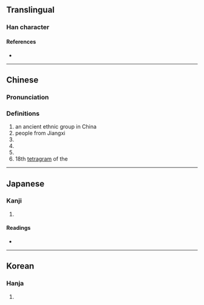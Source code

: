 {{character info/new}}
==Translingual==

===Han character===
{{Han char|rn=9|rad=人|as=10|sn=12|four=22234|canj=OBVK|ids=⿰亻奚}}

====References====
* {{Han ref|kx=0113.130|dkj=00959|dj=0241.040|hdz=10203.210|uh=5092|ud=20626|bh=D85D|bd=55389}}

----

==Chinese==
{{zh-forms}}

===Pronunciation===
{{zh-pron
|m=xī
|c=hai4,hai6
|mc=y
|oc=y
|ma=
|cat=pn,n
}}

===Definitions===
{{zh-hanzi}}

# an ancient ethnic group in China
# people from Jiangxi
# {{zh-alt-form|徯}}
# {{zh-alt-form|蹊}}
# {{surname|lang=zh}}
# 18th [[tetragram]] of the {{w|Taixuanjing}}

----

==Japanese==

===Kanji===
{{ja-kanji|grade=|rs=人10}}

# {{defn|lang=ja|sort=人10}}

====Readings====
* {{ja-readings|on=[[けい]] (kei), [[げい]] (gei)|kun=[[あやうい]] (ayaui), [[つなぐ]] (tsunagu)}}

----

==Korean==

===Hanja===
{{ko-hanja|hangeul=혜|rv=hye|mr=hye}}

# {{defn|lang=ko|sort=人10}}